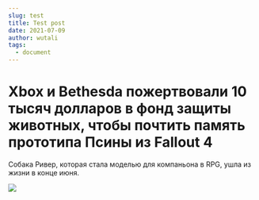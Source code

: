 ```yaml
---
slug: test
title: Test post
date: 2021-07-09
author: wutali
tags:
  - document
---
```

<!--StartFragment-->

# Xbox и Bethesda пожертвовали 10 тысяч долларов в фонд защиты животных, чтобы почтить память прототипа Псины из Fallout 4 

<!--EndFragment-->

<!--StartFragment-->

Собака Ривер, которая стала моделью для компаньона в RPG, ушла из жизни в конце июня.

<!--EndFragment-->

<!--StartFragment-->

![](https://leonardo.osnova.io/1aca38be-95e8-5e8c-9b50-0759745ba4a0/-/preview/1100/-/format/webp/)

<!--EndFragment-->